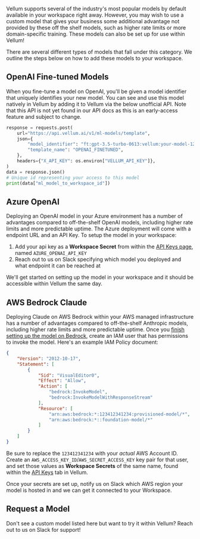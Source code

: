 Vellum supports several of the industry's most popular models by default available in your workspace right away. However, you may wish to use a custom model that gives your business some additional advantage not provided by these off the shelf models, such as higher rate limits or more domain-specific training. These models can also be set up for use within Vellum!

There are several different types of models that fall under this category. We outline the steps below on how to add these models to your workspace.

## OpenAI Fine-tuned Models

When you fine-tune a model on OpenAI, you'll be given a model identifier that uniquely identifies your new model. You can see and use this model natively in Vellum by adding it to Vellum via the below unofficial API. Note that this API is not yet found in our API docs as this is an early-access feature and subject to change.

```python
response = requests.post(
    url="https://api.vellum.ai/v1/ml-models/template",
    json={
        "model_identifier": "ft:gpt-3.5-turbo-0613:vellum:your-model-1234567890",
        "template_name": "OPENAI_FINETUNED",
    },
    headers={"X_API_KEY": os.environ["VELLUM_API_KEY"]},
)
data = response.json()
# Unique id representing your access to this model
print(data["ml_model_to_workspace_id"])
```

## Azure OpenAI

Deploying an OpenAI model in your Azure environment has a number of advantages compared to off-the-shelf OpenAI models, including higher rate limits and more predictable uptime. The Azure deployment will come with a endpoint URL and an API Key. To setup the model in your workspace:

1. Add your api key as a **Workspace Secret** from within the [API Keys page](https://app.vellum.ai/api-keys), named `AZURE_OPENAI_API_KEY`
2. Reach out to us on Slack specifying which model you deployed and what endpoint it can be reached at

We'll get started on setting up the model in your workspace and it should be accessible within Vellum the same day.

## AWS Bedrock Claude

Deploying Claude on AWS Bedrock within your AWS managed infrastructure has a number of advantages compared to off-the-shelf Anthropic models, including higher rate limits and more predictable uptime. Once you [finish setting up the model on Bedrock](https://docs.aws.amazon.com/bedrock/latest/userguide/setting-up.html), create an IAM user that has permissions to invoke the model. Here's an example IAM Policy document:

```json
{
    "Version": "2012-10-17",
    "Statement": [
        {
            "Sid": "VisualEditor0",
            "Effect": "Allow",
            "Action": [
                "bedrock:InvokeModel",
                "bedrock:InvokeModelWithResponseStream"
            ],
            "Resource": [
                "arn:aws:bedrock:*:123412341234:provisioned-model/*",
                "arn:aws:bedrock:*::foundation-model/*"
            ]
        }
    ]
}
```

Be sure to replace the `123412341234` with your _actual_ AWS Account ID. Create an `AWS_ACCESS_KEY_ID`/`AWS_SECRET_ACCESS_KEY` key pair for that user, and set those values as **Workspace Secrets** of the same name, found within the [API Keys](https://app.vellum.ai/api-keys) tab in Vellum.

Once your secrets are set up, notify us on Slack which AWS region your model is hosted in and we can get it connected to your Workspace.

## Request a Model

Don't see a custom model listed here but want to try it within Vellum? Reach out to us on Slack for support!
